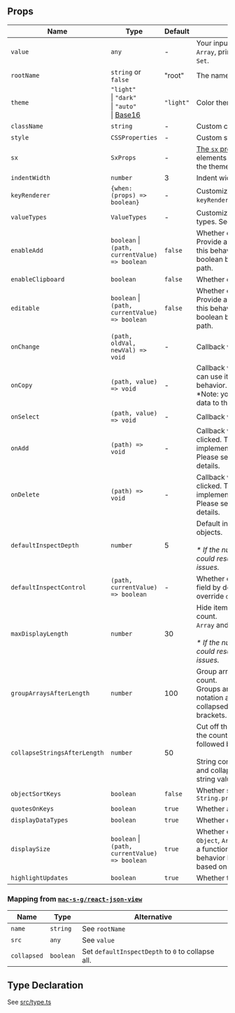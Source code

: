 ## Props

| Name                         | Type                                                                                                    | Default   | Description                                                                                                                                                                          |
| ---------------------------- | ------------------------------------------------------------------------------------------------------- | --------- | ------------------------------------------------------------------------------------------------------------------------------------------------------------------------------------ |
| `value`                      | `any`                                                                                                   | -         | Your input data. Any value, `object`, `Array`, primitive type, even `Map` or `Set`.                                                                                                  |
| `rootName`                   | `string` or `false`                                                                                     | "root"    | The name of the root value.                                                                                                                                                          |
| `theme`                      | `"light"` <br />\| `"dark"` <br />\| `"auto"` <br />\| [Base16](https://github.com/chriskempson/base16) | `"light"` | Color theme.                                                                                                                                                                         |
| `className`                  | `string`                                                                                                | -         | Custom class name.                                                                                                                                                                   |
| `style`                      | `CSSProperties`                                                                                         | -         | Custom style.                                                                                                                                                                        |
| `sx`                         | `SxProps`                                                                                               | -         | [The `sx` prop](https://mui.com/system/getting-started/the-sx-prop/) lets you style elements inline, using values from the theme.                                                    |
| `indentWidth`                | `number`                                                                                                | 3         | Indent width for nested objects                                                                                                                                                      |
| `keyRenderer`                | `{when: (props) => boolean}`                                                                            | -         | Customize a key, if `keyRenderer.when` returns `true`.                                                                                                                               |
| `valueTypes`                 | `ValueTypes`                                                                                            | -         | Customize the definition of data types. See [Defining Data Types](/how-to/data-types)                                                                                                |
| `enableAdd`                  | `boolean` \|<br />`(path, currentValue) => boolean`                                                     | `false`   | Whether enable add feature. Provide a function to customize this behavior by returning a boolean based on the value and path.                                                        |
| `enableClipboard`            | `boolean`                                                                                               | `false`   | Whether enable clipboard feature.                                                                                                                                                    |
| `editable`                   | `boolean` \|<br />`(path, currentValue) => boolean`                                                     | `false`   | Whether enable edit feature. Provide a function to customize this behavior by returning a boolean based on the value and path.                                                       |
| `onChange`                   | `(path, oldVal, newVal) => void`                                                                        | -         | Callback when value changed.                                                                                                                                                         |
| `onCopy`                     | `(path, value) => void`                                                                                 | -         | Callback when value copied, you can use it to customize the copy behavior.<br />\*Note: you will have to write the data to the clipboard by yourself.                                |
| `onSelect`                   | `(path, value) => void`                                                                                 | -         | Callback when value selected.                                                                                                                                                        |
| `onAdd`                      | `(path) => void`                                                                                        | -         | Callback when the add button is clicked. This is the function which implements the add feature. Please see the [DEMO](/full) for more details.                                       |
| `onDelete`                   | `(path) => void`                                                                                        | -         | Callback when the delete button is clicked. This is the function which implements the delete feature. Please see the [DEMO](/full) for more details.                                 |
| `defaultInspectDepth`        | `number`                                                                                                | 5         | Default inspect depth for nested objects.<br /><br />_\* If the number is set too large, it could result in performance issues._                                                     |
| `defaultInspectControl`      | `(path, currentValue) => boolean`                                                                       | -         | Whether expand or collapse a field by default. Using this will override `defaultInspectDepth`.                                                                                       |
| `maxDisplayLength`           | `number`                                                                                                | 30        | Hide items after reaching the count.<br />`Array` and `Object` will be affected.<br /><br />_\* If the number is set too large, it could result in performance issues._              |
| `groupArraysAfterLength`     | `number`                                                                                                | 100       | Group arrays after reaching the count.<br />Groups are displayed with bracket notation and can be expanded and collapsed by clicking on the brackets.                                |
| `collapseStringsAfterLength` | `number`                                                                                                | 50        | Cut off the string after reaching the count. Collapsed strings are followed by an ellipsis.<br /><br />String content can be expanded and collapsed by clicking on the string value. |
| `objectSortKeys`             | `boolean`                                                                                               | `false`   | Whether sort keys through `String.prototype.localeCompare()`                                                                                                                         |
| `quotesOnKeys`               | `boolean`                                                                                               | `true`    | Whether add quotes on keys.                                                                                                                                                          |
| `displayDataTypes`           | `boolean`                                                                                               | `true`    | Whether display data type labels.                                                                                                                                                    |
| `displaySize`                | `boolean` \|<br />`(path, currentValue) => boolean`                                                     | `true`    | Whether display the size of `Object`, `Array`, `Map` and `Set`. Provide a function to customize this behavior by returning a boolean based on the value and path.                    |
| `highlightUpdates`           | `boolean`                                                                                               | `true`    | Whether to highlight updates.                                                                                                                                                        |

### Mapping from [`mac-s-g/react-json-view`](https://github.com/mac-s-g/react-json-view)

| Name        | Type      | Alternative                                       |
| ----------- | --------- | ------------------------------------------------- |
| `name`      | `string`  | See `rootName`                                    |
| `src`       | `any`     | See `value`                                       |
| `collapsed` | `boolean` | Set `defaultInspectDepth` to `0` to collapse all. |

## Type Declaration

See [src/type.ts](https://github.com/TexteaInc/json-viewer/blob/main/src/type.ts)
